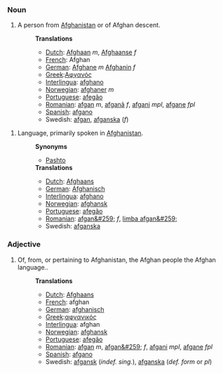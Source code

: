 ===Noun===
#A person from [[Afghanistan]] or of Afghan descent.
#:'''Translations'''
#:*[[Dutch]]:  [[Afghaan]] ''m'', [[Afghaanse]] ''f''
#:*[[French]]: Afghan
#:*[[German]]:  [[Afghane]] ''m'' [[Afghanin]] ''f''
#:*[[Greek]]:[[Αφγανός]]
#:*[[Interlingua]]: [[afghano]]
#:*[[Norwegian]]: [[afghaner]] ''m''
#:*[[Portuguese]]: [[afegão]] 
#:*[[Romanian]]: [[afgan]] ''m'', [[afganã]] ''f'', [[afgani]] ''mpl'', [[afgane]] ''fpl''
#:*[[Spanish]]: [[afgano]]
#:*Swedish: [[afgan]], [[afganska]] (''f'')

#Language, primarily spoken in [[Afghanistan]].
#:'''Synonyms'''
#:*[[Pashto]]
#:'''Translations'''
#:*[[Dutch]]: [[Afghaans]]
#:*[[German]]: [[Afghanisch]]
#:*[[Interlingua]]: [[afghano]]
#:*[[Norwegian]]: [[afghansk]]
#:*[[Portuguese]]: [[afegão]]
#:*[[Romanian]]: [[afgan&#259;]] ''f'', [[limba afgan&#259;]]
#:*Swedish: [[afganska]]

===Adjective===
#Of, from, or pertaining to Afghanistan, the Afghan people the Afghan language.. 
#:'''Translations'''
#:*[[Dutch]]: [[Afghaans]]
#:*[[French]]: afghan
#:*[[German]]: [[afghanisch]]
#:*[[Greek]]:[[αφγανικός]]
#:*[[Interlingua]]: afghan
#:*[[Norwegian]]: [[afghansk]]
#:*[[Portuguese]]: [[afegão]] 
#:*[[Romanian]]: [[afgan]] ''m'', [[afgan&#259;]] ''f'', [[afgani]] ''mpl'', [[afgane]] ''fpl''
#:*[[Spanish]]: [[afgano]]
#:*Swedish: [[afgansk]] (''indef. sing.''), [[afganska]] (''def. form'' or  ''pl'')